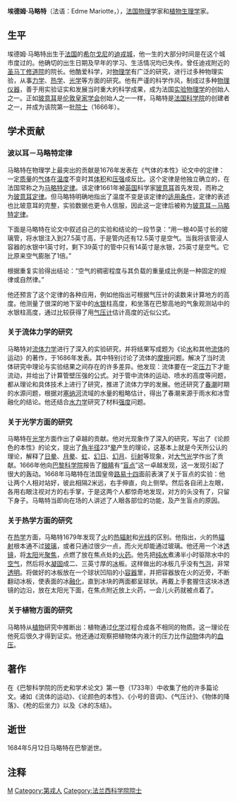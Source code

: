 {{NoteTA|
G1=物理學
|1=zh-cn:埃德姆; zh-tw:愛德姆; zh-hk:愛德姆;
}}
'''埃德姆·马略特'''{{NoteTag|法语人名Mariotte在现代人名翻译中译作“马里奥特”，但在指该物理学家时约定俗成译作“马略特”。}}（法语：Edme Mariotte，{{bd|1620年||1684年|5月12日}}），[[法国|法国]][[物理|物理]]学家和[[植物生理学|植物生理学]]家。

== 生平 ==

埃德姆·马略特出生于[[法国|法国]]的[[希尔戈尼|希尔戈尼]]的[[迪戎城|迪戎城]]，他一生的大部分时间是在这个城市度过的。他确切的出生日期及早年的学习、生活情况均已失传。曾任迪戎附近的[[圣马丁修道院|圣马丁修道院]]的院长。他酷爱科学，对[[物理学|物理学]]有广泛的研究，进行过多种物理实验，从事[[力学|力学]]、[[热学|热学]]、[[光学|光学]]等方面的研究。他有严谨的科学作风，制成过多种[[物理仪器|物理仪器]]，善于用实验证实和发展当时重大的科学成果，成为法国[[实验物理学|实验物理学]]的创始人之一。正如[[玻意耳|玻意耳]]是[[伦敦皇家学会|伦敦皇家学会]]创始人之一一样，马略特是[[法国科学院|法国科学院]]的创建者之一，并成为该院第一批[[院士|院士]]（1666年）。

== 学术贡献 ==

=== 波以耳－马略特定律 ===

马略特在物理学上最突出的贡献是1676年发表在《气体的本性》论文中的定律：一定[[质量|质量]]的[[气体|气体]]在[[温度|温度]]不变时其[[体积|体积]]和[[压强|压强]]成反比。这个定律是他独立确立的，在法国常称之为[[马略特定律|马略特定律]]。该定律1661年被[[英国|英国]]科学家[[玻意耳|玻意耳]]首先发现，而称之为[[玻意耳定律|玻意耳定律]]。但马略特明确地指出了温度不变是该定律的[[适用条件|适用条件]]，定律的表述也比玻意耳的完整，实验数据也更令人信服，因此这一定律后被称为[[玻意耳－马略特定律|玻意耳－马略特定律]]。

下面是马略特在论文中叙述自己的实验和结论的一段节录：“用一根40英寸长的玻璃管，将水银注入到27.5英寸高，于是管内还有12.5英寸是空气。当我将该管浸人容器的水银中1英寸时，剩下39英寸的管中只有14英寸是水银，25英寸是空气。它比原来空气膨胀了1倍。”

根据重复实验得出结论：“空气的稠密程度与其负载的重量成比例是一种固定的规律或自然律。”

他还预言了这个定律的各种应用，例如他指出可根据气压计的读数来计算地方的高度。他测量了很深的地下室中的[[水银|水银]]柱高度，和坐落在巴黎高地的气象观测站中的水银柱高度，通过比较获得了用[[气压计|气压计]]估计高度的近似公式。

=== 关于流体力学的研究 ===

马略特对[[流体力学|流体力学]]进行了深入的实验研究，并将结果写成题为《论[[水|水]]和其他[[流体|流体]]的运动》的著作，于1686年发表。其中特别讨论了流体的[[摩擦|摩擦]]问题。解决了当时流体研究中理论与实验结果之间存在的许多差异。他发现：流体要在一定[[压力|压力]]下才能流动，并给出了计算管壁压强的公式。对于管中流体的运动、喷水的高度等问题，都从理论和具体技术上进行了研究，推进了流体力学的发展。他还研究了[[春潮|春潮]]时期的水源问题，根据对[[塞纳河|塞纳河]]流域的水量的粗略估计，得出了春潮来源于雨水和冰雪融化的结论。他还结合[[水力学|水力学]]研究了材料[[强度|强度]]问题。

=== 关于光学方面的研究 ===

马略特在[[光学|光学]]方面作出了卓越的贡献。他对光现象作了深入的研究，写出了《论颜色的本性》的论文，提出了[[角半径|角半径]]23°[[晕|晕]]产生的理论，这基本上就是今天所公认的理论，解释了[[日晕|日晕]]、[[月晕|月晕]]、[[虹|虹]]、[[幻日|幻日]]、[[幻月|幻月]]、[[衍射|衍射]]等现象，对[[大气光|大气光]]学作出了贡献。1666年他向[[巴黎科学院|巴黎科学院]]报告了[[眼睛|眼睛]]有“[[盲点|盲点]]”这一卓越发现，这一发现引起了很大的轰动。1668年马略特在法国皇帝[[路易十四|路易十四]]面前表演了关于盲点的实验：他让两个人相对站好，彼此相隔2米远，右手伸直，向上侧举。然后各自闭上左眼，各用右眼注视对方的右手掌，于是这两个人都惊奇地发现，对方的头没有了，只留下身子。马略特当即向在场的人讲述了人眼各部位的功能，及产生盲点的原因。

=== 关于热学方面的研究 ===

在[[热学|热学]]方面，马略特1679年发现了[[火|火]]的[[热辐射|热辐射]]和[[光线|光线]]的区别。他指出，火的热[[辐射|辐射]]根本通不过[[玻璃|玻璃]]，或者只通过很少一点，而火光却能通过玻璃。他还用一个冰[[透镜|透镜]]，将[[太阳|太阳]]光[[聚焦|聚焦]]，点燃了放在焦点处的[[火药|火药]]。他先把[[纯水|纯水]]煮沸半小时驱除水中的[[空气|空气]]，然后将水[[凝固|凝固]]成二、三英寸厚的[[冰|冰]]板。这样做出的冰板几乎没有[[气泡|气泡]]，非常[[透明|透明]]。将做好的冰板放在一个球状凹陷的小[[容器|容器]]里，并把容器放在火的近旁，不断翻动冰板，使表面的冰[[融化|融化]]，直到冰块的两面都呈球状。再戴上手套握住这块冰透镜的边沿，放在太阳光下面，在焦点附近放上火药，一会儿火药就被点着了。

=== 关于植物方面的研究 ===

马略特从[[植物|植物]]研究中推断出：植物通过[[化学|化学]]过程合成各不相同的物质。这一理论在他死后很久才得到证实。他还通过观察把植物体内液汁的压力比作[[动物|动物]]体内的[[血压|血压]]。

== 著作 ==

在《巴黎科学院的历史和学术论文》第一卷（1733年）中收集了他的许多篇论文。诸如《流体的运动》、《论颜色的本性》、《小号的音调》、《气压计》、《物体的降落》、《枪的后坐力》以及《冰的冻结》。

== 逝世 ==

1684年5月12日马略特在巴黎逝世。

== 注释 ==

{{noteFoot}}

{{Authority control}}
[[Category:法国物理学家|M]]
[[Category:第戎人|Category:第戎人]]
[[Category:法兰西科学院院士|Category:法兰西科学院院士]]